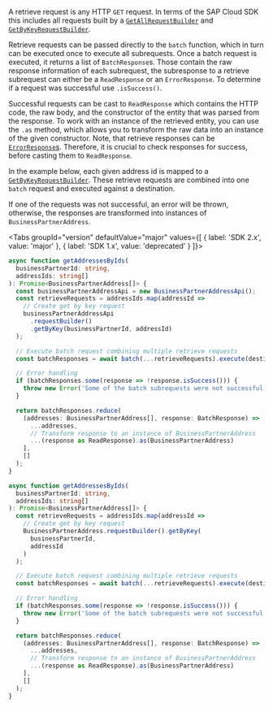 
A retrieve request is any HTTP `GET` request.
In terms of the SAP Cloud SDK this includes all requests built by a [`GetAllRequestBuilder`](#getall-request-builder) and [`GetByKeyRequestBuilder`](#getbykey-request-builder).

Retrieve requests can be passed directly to the `batch` function, which in turn can be executed once to execute all subrequests.
Once a batch request is executed, it returns a list of `BatchResponse`s.
Those contain the raw response information of each subrequest, the subresponse to a retrieve subrequest can either be a `ReadResponse` or an `ErrorResponse`.
To determine if a request was successful use `.isSuccess()`.

Successful requests can be cast to `ReadResponse` which contains the HTTP code, the raw body, and the constructor of the entity that was parsed from the response.
To work with an instance of the retrieved entity, you can use the `.as` method, which allows you to transform the raw data into an instance of the given constructor.
Note, that retrieve responses can be [`ErrorResponse`s](#error-handling).
Therefore, it is crucial to check responses for success, before casting them to `ReadResponse`.

In the example below, each given address id is mapped to a [`GetByKeyRequestBuilder`](#getbykey-request-builder).
These retrieve requests are combined into one `batch` request and executed against a destination.

If one of the requests was not successful, an error will be thrown, otherwise, the responses are transformed into instances of `BusinessPartnerAddress`.

<Tabs groupId="version" defaultValue="major" values={[ { label: 'SDK 2.x', value: 'major' }, { label: 'SDK 1.x', value: 'deprecated' } ]}>
<TabItem value="major">

```ts
async function getAddressesByIds(
  businessPartnerId: string,
  addressIds: string[]
): Promise<BusinessPartnerAddress[]> {
  const businessPartnerAddressApi = new BusinessPartnerAddressApi();
  const retrieveRequests = addressIds.map(addressId =>
    // Create get by key request
    businessPartnerAddressApi
      .requestBuilder()
      .getByKey(businessPartnerId, addressId)
  );

  // Execute batch request combining multiple retrieve requests
  const batchResponses = await batch(...retrieveRequests).execute(destination);

  // Error handling
  if (batchResponses.some(response => !response.isSuccess())) {
    throw new Error('Some of the batch subrequests were not successful.');
  }

  return batchResponses.reduce(
    (addresses: BusinessPartnerAddress[], response: BatchResponse) => [
      ...addresses,
      // Transform response to an instance of BusinessPartnerAddress
      ...(response as ReadResponse).as(BusinessPartnerAddress)
    ],
    []
  );
}
```

  </TabItem>
<TabItem value="deprecated">

```ts
async function getAddressesByIds(
  businessPartnerId: string,
  addressIds: string[]
): Promise<BusinessPartnerAddress[]> {
  const retrieveRequests = addressIds.map(addressId =>
    // Create get by key request
    BusinessPartnerAddress.requestBuilder().getByKey(
      businessPartnerId,
      addressId
    )
  );

  // Execute batch request combining multiple retrieve requests
  const batchResponses = await batch(...retrieveRequests).execute(destination);

  // Error handling
  if (batchResponses.some(response => !response.isSuccess())) {
    throw new Error('Some of the batch subrequests were not successful.');
  }

  return batchResponses.reduce(
    (addresses: BusinessPartnerAddress[], response: BatchResponse) => [
      ...addresses,
      // Transform response to an instance of BusinessPartnerAddress
      ...(response as ReadResponse).as(BusinessPartnerAddress)
    ],
    []
  );
}
```

  </TabItem>
  </Tabs>
